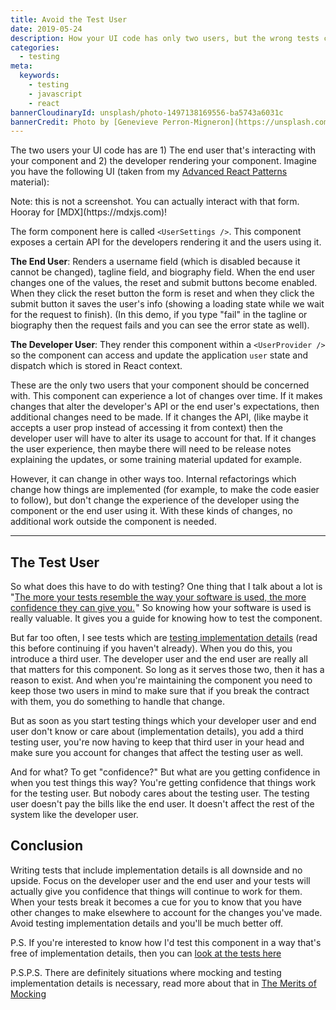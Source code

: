 ```yaml
---
title: Avoid the Test User
date: 2019-05-24
description: How your UI code has only two users, but the wrong tests can add a third
categories:
  - testing
meta:
  keywords:
    - testing
    - javascript
    - react
bannerCloudinaryId: unsplash/photo-1497138169556-ba5743a6031c
bannerCredit: Photo by [Genevieve Perron-Migneron](https://unsplash.com/photos/vXZ_lC0XN4c)
---
```



The two users your UI code has are 1) The end user that's interacting with your
component and 2) the developer rendering your component. Imagine you have the
following UI (taken from my
[Advanced React Patterns](https://epicreact.dev/patterns) material):

<div style={{ maxWidth: 300, margin: '10px auto 40px auto' }}>
	<UserProfileExample />
</div>

<callout-info class="aside">
	Note: this is not a screenshot. You can actually interact with that form.
	Hooray for [MDX](https://mdxjs.com)!
</callout-info>

The form component here is called `<UserSettings />`. This component exposes a
certain API for the developers rendering it and the users using it.

**The End User**: Renders a username field (which is disabled because it cannot
be changed), tagline field, and biography field. When the end user changes one
of the values, the reset and submit buttons become enabled. When they click the
reset button the form is reset and when they click the submit button it saves
the user's info (showing a loading state while we wait for the request to
finish). (In this demo, if you type "fail" in the tagline or biography then the
request fails and you can see the error state as well).

**The Developer User**: They render this component within a `<UserProvider />`
so the component can access and update the application `user` state and dispatch
which is stored in React context.

These are the only two users that your component should be concerned with. This
component can experience a lot of changes over time. If it makes changes that
alter the developer's API or the end user's expectations, then additional
changes need to be made. If it changes the API, (like maybe it accepts a user
prop instead of accessing it from context) then the developer user will have to
alter its usage to account for that. If it changes the user experience, then
maybe there will need to be release notes explaining the updates, or some
training material updated for example.

However, it can change in other ways too. Internal refactorings which change how
things are implemented (for example, to make the code easier to follow), but
don't change the experience of the developer using the component or the end user
using it. With these kinds of changes, no additional work outside the component
is needed.

---

## The Test User

So what does this have to do with testing? One thing that I talk about a lot is
"[The more your tests resemble the way your software is used, the more confidence they can give you.](https://x.com/kentcdodds/status/977018512689455106) "
So knowing how your software is used is really valuable. It gives you a guide
for knowing how to test the component.

But far too often, I see tests which are
[testing implementation details](/blog/testing-implementation-details) (read
this before continuing if you haven't already). When you do this, you introduce
a third user. The developer user and the end user are really all that matters
for this component. So long as it serves those two, then it has a reason to
exist. And when you're maintaining the component you need to keep those two
users in mind to make sure that if you break the contract with them, you do
something to handle that change.

But as soon as you start testing things which your developer user and end user
don't know or care about (implementation details), you add a third testing user,
you're now having to keep that third user in your head and make sure you account
for changes that affect the testing user as well.

And for what? To get "confidence?" But what are you getting confidence in when
you test things this way? You're getting confidence that things work for the
testing user. But nobody cares about the testing user. The testing user doesn't
pay the bills like the end user. It doesn't affect the rest of the system like
the developer user.

## Conclusion

Writing tests that include implementation details is all downside and no upside.
Focus on the developer user and the end user and your tests will actually give
you confidence that things will continue to work for them. When your tests break
it becomes a cue for you to know that you have other changes to make elsewhere
to account for the changes you've made. Avoid testing implementation details and
you'll be much better off.

P.S. If you're interested to know how I'd test this component in a way that's
free of implementation details, then you can
[look at the tests here](https://github.com/kentcdodds/advanced-react-patterns/blob/06a16f86d2397c4451da9faf9aeb64cbe4452ff6/src/__tests__/01.js)

P.S.P.S. There are definitely situations where mocking and testing
implementation details is necessary, read more about that in
[The Merits of Mocking](/blog/the-merits-of-mocking)
